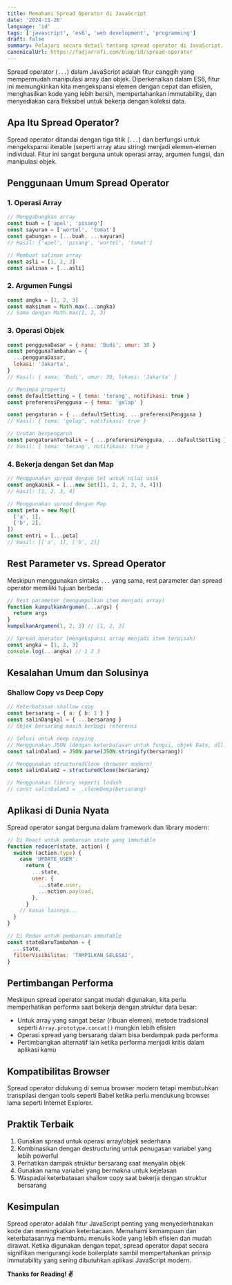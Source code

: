 ```yaml
---
title: Memahami Spread Operator di JavaScript
date: '2024-11-26'
language: 'id'
tags: ['javascript', 'es6', 'web development', 'programming']
draft: false
summary: Pelajari secara detail tentang spread operator di JavaScript. Temukan cara efisien untuk memanipulasi array dan objek dengan contoh praktis.
canonicalUrl: https://fadjarrafi.com/blog/id/spread-operator
---
```


Spread operator (`...`) dalam JavaScript adalah fitur canggih yang mempermudah manipulasi array dan objek. Diperkenalkan dalam ES6, fitur ini memungkinkan kita mengekspansi elemen dengan cepat dan efisien, menghasilkan kode yang lebih bersih, mempertahankan immutability, dan menyediakan cara fleksibel untuk bekerja dengan koleksi data.

## Apa Itu Spread Operator?

Spread operator ditandai dengan tiga titik (`...`) dan berfungsi untuk mengekspansi iterable (seperti array atau string) menjadi elemen-elemen individual. Fitur ini sangat berguna untuk operasi array, argumen fungsi, dan manipulasi objek.

## Penggunaan Umum Spread Operator

### 1. Operasi Array

```javascript
// Menggabungkan array
const buah = ['apel', 'pisang']
const sayuran = ['wortel', 'tomat']
const gabungan = [...buah, ...sayuran]
// Hasil: ['apel', 'pisang', 'wortel', 'tomat']

// Membuat salinan array
const asli = [1, 2, 3]
const salinan = [...asli]
```

### 2. Argumen Fungsi

```javascript
const angka = [1, 2, 3]
const maksimum = Math.max(...angka)
// Sama dengan Math.max(1, 2, 3)
```

### 3. Operasi Objek

```javascript
const penggunaDasar = { nama: 'Budi', umur: 30 }
const penggunaTambahan = {
  ...penggunaDasar,
  lokasi: 'Jakarta',
}
// Hasil: { nama: 'Budi', umur: 30, lokasi: 'Jakarta' }

// Menimpa properti
const defaultSetting = { tema: 'terang', notifikasi: true }
const preferensiPengguna = { tema: 'gelap' }

const pengaturan = { ...defaultSetting, ...preferensiPengguna }
// Hasil: { tema: 'gelap', notifikasi: true }

// Urutan berpengaruh
const pengaturanTerbalik = { ...preferensiPengguna, ...defaultSetting }
// Hasil: { tema: 'terang', notifikasi: true }
```

### 4. Bekerja dengan Set dan Map

```javascript
// Menggunakan spread dengan Set untuk nilai unik
const angkaUnik = [...new Set([1, 2, 2, 3, 3, 4])]
// Hasil: [1, 2, 3, 4]

// Menggunakan spread dengan Map
const peta = new Map([
  ['a', 1],
  ['b', 2],
])
const entri = [...peta]
// Hasil: [['a', 1], ['b', 2]]
```

## Rest Parameter vs. Spread Operator

Meskipun menggunakan sintaks `...` yang sama, rest parameter dan spread operator memiliki tujuan berbeda:

```javascript
// Rest parameter (mengumpulkan item menjadi array)
function kumpulkanArgumen(...args) {
  return args
}
kumpulkanArgumen(1, 2, 3) // [1, 2, 3]

// Spread operator (mengekspansi array menjadi item terpisah)
const angka = [1, 2, 3]
console.log(...angka) // 1 2 3
```

## Kesalahan Umum dan Solusinya

### Shallow Copy vs Deep Copy

```javascript
// Keterbatasan shallow copy
const bersarang = { a: { b: 1 } }
const salinDangkal = { ...bersarang }
// Objek bersarang masih berbagi referensi

// Solusi untuk deep copying
// Menggunakan JSON (dengan keterbatasan untuk fungsi, objek Date, dll.)
const salinDalam1 = JSON.parse(JSON.stringify(bersarang))

// Menggunakan structuredClone (browser modern)
const salinDalam2 = structuredClone(bersarang)

// Menggunakan library seperti lodash
// const salinDalam3 = _.cloneDeep(bersarang)
```

## Aplikasi di Dunia Nyata

Spread operator sangat berguna dalam framework dan library modern:

```javascript
// Di React untuk pembaruan state yang immutable
function reducer(state, action) {
  switch (action.type) {
    case 'UPDATE_USER':
      return {
        ...state,
        user: {
          ...state.user,
          ...action.payload,
        },
      }
    // kasus lainnya...
  }
}

// Di Redux untuk pembaruan immutable
const stateBaruTambahan = {
  ...state,
  filterVisibilitas: 'TAMPILKAN_SELESAI',
}
```

## Pertimbangan Performa

Meskipun spread operator sangat mudah digunakan, kita perlu memperhatikan performa saat bekerja dengan struktur data besar:

- Untuk array yang sangat besar (ribuan elemen), metode tradisional seperti `Array.prototype.concat()` mungkin lebih efisien
- Operasi spread yang bersarang dalam bisa berdampak pada performa
- Pertimbangkan alternatif lain ketika performa menjadi kritis dalam aplikasi kamu

## Kompatibilitas Browser

Spread operator didukung di semua browser modern tetapi membutuhkan transpilasi dengan tools seperti Babel ketika perlu mendukung browser lama seperti Internet Explorer.

## Praktik Terbaik

1. Gunakan spread untuk operasi array/objek sederhana
2. Kombinasikan dengan destructuring untuk penugasan variabel yang lebih powerful
3. Perhatikan dampak struktur bersarang saat menyalin objek
4. Gunakan nama variabel yang bermakna untuk kejelasan
5. Waspadai keterbatasan shallow copy saat bekerja dengan struktur bersarang

## Kesimpulan

Spread operator adalah fitur JavaScript penting yang menyederhanakan kode dan meningkatkan keterbacaan. Memahami kemampuan dan keterbatasannya membantu menulis kode yang lebih efisien dan mudah dirawat. Ketika digunakan dengan tepat, spread operator dapat secara signifikan mengurangi kode boilerplate sambil mempertahankan prinsip immutability yang sering dibutuhkan aplikasi JavaScript modern.

**Thanks for Reading! ✌️**
